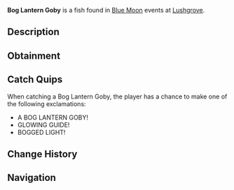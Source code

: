 {{FishInfobox
|image          = Bog Lantern Goby.png
|rarity         = Legendary
|sea            = Second Sea
|location       = [[Blue Moon - Second Sea]]
|sublocation    = 
|sources        = Fishing Rod
|radar_location = 
|prog_speed     = +30
|xp             = 5425
|weather        = Foggy
|time           = 
|season         = Winter
|bait           = Crystal Bananas
|base_weight    = 4
|base_value     = 1750
|weight_range   = 2.5
|base_chance    = 70
|base_resil     = 45
}}
'''Bog Lantern Goby''' is a {{Rarity|Legendary}} fish found in [[Blue Moon]] events at [[Lushgrove]].

== Description ==
{{Description|A tiny fish with a large black eyes, looming within the bog's depths.|Bestiary Entry}}

== Obtainment ==
{{Description|It gleams where the fog hides the secrets.|Bestiary Hint}}
{{Fish Availability|
Blue Moon/Second Sea
|top_rods      = 
Steady Rod\324429.83\409322.99;
Frostfire Rod\319954.93\403677.16;
North-Star Rod\217321.54\402385.25;
Event Horizon Rod\215791.1\399551.55;
Astral Rod\215791.1\399551.55;
Training Rod\163977.94\346147.32;
Free Spirit Rod\176157.22\563939.81;
Azure Of Lagoon\156694.97\527571.09;
Astralhook Rod\164973.41\514366.3;
Great Rod of Oscar\173805.83\508715.11;
Carrot Rod\150626.39\505866.67;
Flimsy Rod\174351.84\394814.1;
Magnet Rod\128143.64\398998.7;
Trident Rod\145255.38\333413.35;
Blazebringer Rod\141709.98\484283.55;
Verdant Shear Rod\132026.71\458276.27;
No-Life Rod\108789.03\300732.18;
Seraphic Rod\97755.07\296855.51;
Ethereal Prism Rod\96831.09\294878.77;
Challenger's Rod\94064.88\284764.83;
Rod Of The Forgotten Fang\93418.11\284009.74;
Depthseeker Rod\92767.02\277142.9;
Rod Of The Exalted One\92031.63\282633.59;
Avalanche Rod\91144.78\274902.09;
Rod Of The Depths\91136.29\282426.79;
Volcanic Rod\90969.76\282001.34;
Zeus Rod\90633.48\281359.06
|recommended   = Free Spirit Rod
}}

== Catch Quips ==
When catching a Bog Lantern Goby, the player has a chance to make one of the following exclamations:
* A BOG LANTERN GOBY!
* GLOWING GUIDE!
* BOGGED LIGHT!

== Change History ==
{{Change History|{{subst:Current Version}}}}

== Navigation ==
{{Fish Navbox|Blue Moon - Second Sea}}